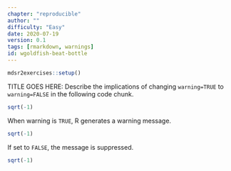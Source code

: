 ```yaml
---
chapter: "reproducible"
author: ""
difficulty: "Easy"
date: 2020-07-19 
version: 0.1
tags: [rmarkdown, warnings]
id: wgoldfish-beat-bottle
---
```


```r
mdsr2exercises::setup()
```

TITLE GOES HERE: Describe the implications of changing `warning=TRUE` to `warning=FALSE` in the following code chunk.


```r
sqrt(-1)
```

 <!--begin-answer-->
When warning is `TRUE`, R generates a warning message.
```r
sqrt(-1)
```
If set to `FALSE`, the message is suppressed.
```r
sqrt(-1)
```
 <!--end-answer-->


